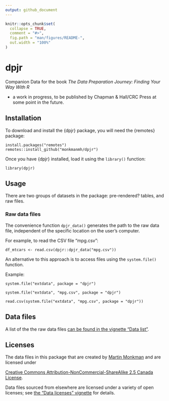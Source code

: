 ```yaml
---
output: github_document
---
```


<!-- README.md is generated from README.Rmd. Please edit that file -->

```r
knitr::opts_chunk$set(
  collapse = TRUE,
  comment = "#>",
  fig.path = "man/figures/README-",
  out.width = "100%"
)
```

# dpjr

<!-- badges: start -->
<!-- badges: end -->

Companion Data for the book _The Data Preparation Journey: Finding Your Way With R_

* a work in progress, to be published by Chapman & Hall/CRC Press at some point in the future.


## Installation

To download and install the {dpjr} package, you will need the {remotes} package:

```
install.packages("remotes")
remotes::install_github("monkmanmh/dpjr")
```
Once you have {dpjr} installed, load it using the `library()` function:

```
library(dpjr)
```

## Usage

There are two groups of datasets in the package: pre-rendered? tables, and raw files.

### Raw data files

The convenience function `dpjr_data()` generates the path to the raw data file, independent of the specific location on the user's computer.

For example, to read the CSV file "mpg.csv":

```
df_mtcars <- read.csv(dpjr::dpjr_data("mpg.csv"))
```

An alternative to this approach is to access files using the `system.file()` function.

Example:


```
system.file("extdata", package = "dpjr")

system.file("extdata", "mpg.csv", package = "dpjr")

read.csv(system.file("extdata", "mpg.csv", package = "dpjr"))
```

## Data files

A list of the the raw data files [can be found in the vignette "Data list"](articles/data_list.html). 


## Licenses


<!---
<a rel="license" href="https://creativecommons.org/licenses/by-nc-sa/2.5/ca/"><img alt="Creative Commons License" style="border-width:0" src="https://i.creativecommons.org/l/by-nc-sa/3.0/us/88x31.png" /></a><br />
--->

The data files in this package that are created by [Martin Monkman](https://github.com/MonkmanMH) and are licensed under 

<a rel="license" href="https://creativecommons.org/licenses/by-nc-sa/2.5/ca/">Creative Commons Attribution-NonCommercial-ShareAlike 2.5 Canada License</a>.


Data files sourced from elsewhere are licensed under a variety of open licenses; see [the "Data licenses" vignette](articles/data_licenses.html) for details.

